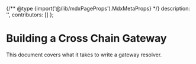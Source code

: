 
{/** @type {import('@/lib/mdxPageProps').MdxMetaProps} */}
    description: '',
    contributors: []
};

# Building a Cross Chain Gateway

<WIP />

This document covers what it takes to write a gateway resolver.
